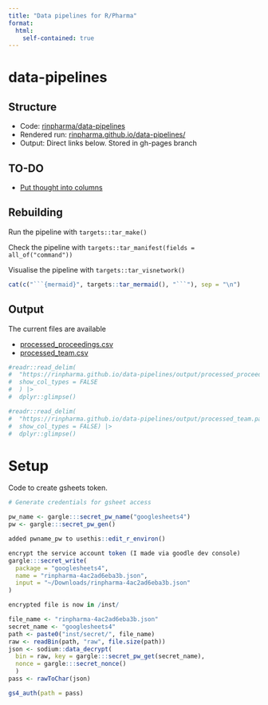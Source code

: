 ```yaml
---
title: "Data pipelines for R/Pharma"
format: 
  html:
    self-contained: true
---
```



# data-pipelines

## Structure

* Code: [rinpharma/data-pipelines](https://github.com/rinpharma/data-pipelines)
* Rendered run: [rinpharma.github.io/data-pipelines/](https://rinpharma.github.io/data-pipelines/)
* Output: Direct links below. Stored in gh-pages branch

## TO-DO

* [Put thought into columns](https://github.com/rinpharma/data-pipelines/issues/1)

## Rebuilding

Run the pipeline with `targets::tar_make()`

Check the pipeline with `targets::tar_manifest(fields = all_of("command"))`

Visualise the pipeline with `targets::tar_visnetwork()`

```r
cat(c("```{mermaid}", targets::tar_mermaid(), "```"), sep = "\n")
```

## Output

The current files are available

* [processed_proceedings.csv](output/processed_proceedings.csv)
* [processed_team.csv](output/processed_team.csv)

```r
#readr::read_delim(
#  "https://rinpharma.github.io/data-pipelines/output/processed_proceedings.parquet", delim = ";",
#  show_col_types = FALSE
#  ) |>
#  dplyr::glimpse()
```

```r
#readr::read_delim(
#  "https://rinpharma.github.io/data-pipelines/output/processed_team.parquet", delim = ";",
#  show_col_types = FALSE) |>
#  dplyr::glimpse()
```

# Setup

Code to create gsheets token.

```r
# Generate credentials for gsheet access

pw_name <- gargle:::secret_pw_name("googlesheets4")
pw <- gargle:::secret_pw_gen()

added pwname_pw to usethis::edit_r_environ()

encrypt the service account token (I made via goodle dev console)
gargle:::secret_write(
  package = "googlesheets4",
  name = "rinpharma-4ac2ad6eba3b.json",
  input = "~/Downloads/rinpharma-4ac2ad6eba3b.json"
)

encrypted file is now in /inst/

file_name <- "rinpharma-4ac2ad6eba3b.json"
secret_name <- "googlesheets4"
path <- paste0("inst/secret/", file_name)
raw <- readBin(path, "raw", file.size(path))
json <- sodium::data_decrypt(
  bin = raw, key = gargle:::secret_pw_get(secret_name), 
  nonce = gargle:::secret_nonce()
  )
pass <- rawToChar(json)

gs4_auth(path = pass)
```